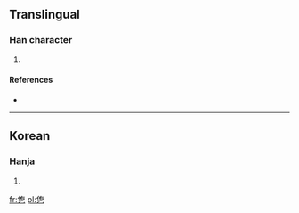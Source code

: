 ==Translingual==

===Han character===
{{Han char|rn=5|rad=乙|as=07|sn=8|four=|canj=人口弓 (ORN)}}

# {{defn|Han|sort=乙07}}

====References====
* {{Han ref|kx=0084.201|dkj=|dj=|hdz=|uh=341B|ud=13339|bh=|bd=}}

----

==Korean==

===Hanja===
{{ko-hanja|hangeul=울|rv=ul|mr=ul|y=wul}}

# {{defn|lang=ko|sort=乙07}}

[[fr:㐛]]
[[pl:㐛]]